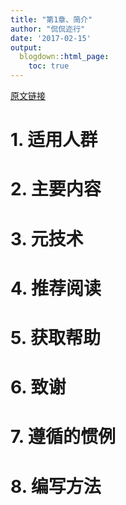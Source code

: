 ```yaml
---
title: "第1章、简介"
author: "侃侃迩行"
date: '2017-02-15'
output:
  blogdown::html_page:
    toc: true
---
```


[原文链接](http://adv-r.had.co.nz/Introduction.html)

# 1. 适用人群 {#target-readers}
# 2. 主要内容 {#what-you-will-get-out-of-this-book}
# 3. 元技术 {#meta-techniques}
# 4. 推荐阅读 {#Function-Arguments}
# 5. 获取帮助 {#Special-calls}
# 6. 致谢 {#Acknowledgments}
# 7. 遵循的惯例 {#conventions}
# 8. 编写方法 {#colophon}
